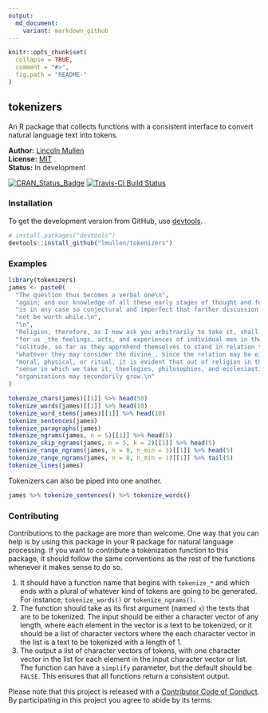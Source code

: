 ```yaml
---
output:
  md_document:
    variant: markdown_github
---
```


<!-- README.md is generated from README.Rmd. Please edit that file -->

```r
knitr::opts_chunk$set(
  collapse = TRUE,
  comment = "#>",
  fig.path = "README-"
)
```

## tokenizers

An R package that collects functions with a consistent interface to convert natural language text into tokens.

**Author:** [Lincoln Mullen](http://lincolnmullen.com)<br>
**License:** [MIT](http://opensource.org/licenses/MIT)<br>
**Status:** In development

[![CRAN_Status_Badge](http://www.r-pkg.org/badges/version/tokenizers)](http://cran.r-project.org/package=tokenizers)
[![Travis-CI Build Status](https://travis-ci.org/lmullen/tokenizers.svg?branch=master)](https://travis-ci.org/lmullen/tokenizers)

### Installation

To get the development version from GitHub, use  [devtools](https://github.com/hadley/devtools).

```r
# install.packages("devtools")
devtools::install_github("lmullen/tokenizers")
```

### Examples

```r
library(tokenizers)
james <- paste0(
  "The question thus becomes a verbal one\n",
  "again; and our knowledge of all these early stages of thought and feeling\n",
  "is in any case so conjectural and imperfect that farther discussion would\n",
  "not be worth while.\n",
  "\n",
  "Religion, therefore, as I now ask you arbitrarily to take it, shall mean\n",
  "for us _the feelings, acts, and experiences of individual men in their\n",
  "solitude, so far as they apprehend themselves to stand in relation to\n",
  "whatever they may consider the divine_. Since the relation may be either\n",
  "moral, physical, or ritual, it is evident that out of religion in the\n",
  "sense in which we take it, theologies, philosophies, and ecclesiastical\n",
  "organizations may secondarily grow.\n"
)

tokenize_chars(james)[[1]] %>% head(50)
tokenize_words(james)[[1]] %>% head(10)
tokenize_word_stems(james)[[1]] %>% head(10)
tokenize_sentences(james) 
tokenize_paragraphs(james)
tokenize_ngrams(james, n = 5)[[1]] %>% head(5)
tokenize_skip_ngrams(james, n = 5, k = 2)[[1]] %>% head(5)
tokenize_range_ngrams(james, n = 8, n_min = 1)[[1]] %>% head(5)
tokenize_range_ngrams(james, n = 8, n_min = 1)[[1]] %>% tail(5)
tokenize_lines(james)
```

Tokenizers can also be piped into one another.

```r
james %>% tokenize_sentences() %>% tokenize_words() 
```

### Contributing

Contributions to the package are more than welcome. One way that you can help is by using this package in your R package for natural language processing. If you want to contribute a tokenization function to this package, it should follow the same conventions as the rest of the functions whenever it makes sense to do so.

1. It should have a function name that begins with `tokenize_*` and which ends with a plural of whatever kind of tokens are going to be generated. For instance, `tokenize_words()` or `tokenize_ngrams()`.
2. The function should take as its first argument (named `x`) the texts that are to be tokenized. The input should be either a character vector of any length, where each element in the vector is a text to be tokenized, or it should be a list of character vectors where the each character vector in the list is a text to be tokenized with a length of 1.
3. The output a list of character vectors of tokens, with one character vector in the list for each element in the input character vector or list. The function can have a `simplify` parameter, but the default should be `FALSE`. This ensures that all functions return a consistent output.

Please note that this project is released with a [Contributor Code of Conduct](CONDUCT.md). By participating in this project you agree to abide by its terms.